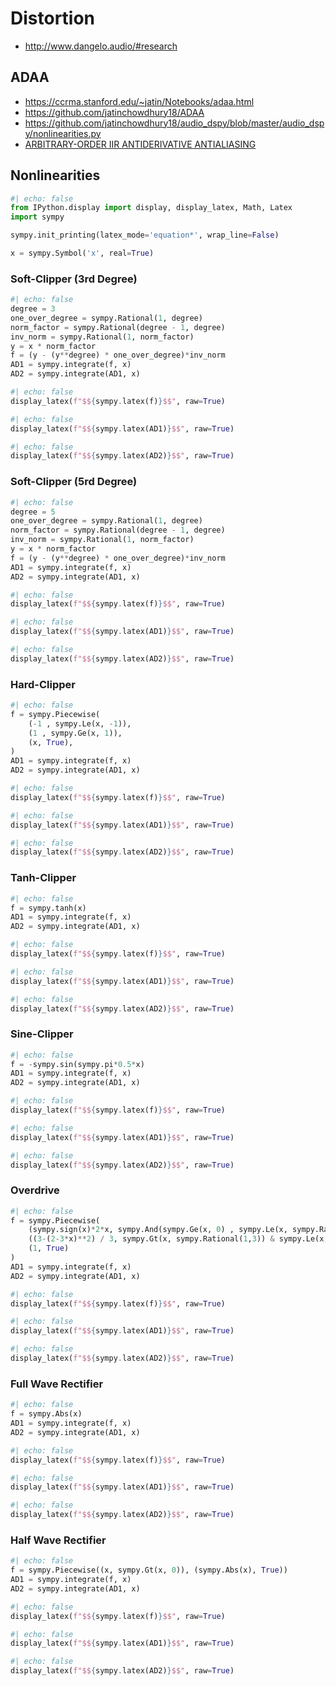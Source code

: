 # Distortion

- <http://www.dangelo.audio/#research>

## ADAA

- <https://ccrma.stanford.edu/~jatin/Notebooks/adaa.html>
- <https://github.com/jatinchowdhury18/ADAA>
- <https://github.com/jatinchowdhury18/audio_dspy/blob/master/audio_dspy/nonlinearities.py>
- [ARBITRARY-ORDER IIR ANTIDERIVATIVE ANTIALIASING](https://www.dafx.de/paper-archive/2021/proceedings/papers/DAFx20in21_paper_27.pdf)

## Nonlinearities

```python
#| echo: false
from IPython.display import display, display_latex, Math, Latex
import sympy

sympy.init_printing(latex_mode='equation*', wrap_line=False)

x = sympy.Symbol('x', real=True)
```


### Soft-Clipper (3rd Degree)

```python
#| echo: false
degree = 3
one_over_degree = sympy.Rational(1, degree)
norm_factor = sympy.Rational(degree - 1, degree)
inv_norm = sympy.Rational(1, norm_factor)
y = x * norm_factor
f = (y - (y**degree) * one_over_degree)*inv_norm
AD1 = sympy.integrate(f, x)
AD2 = sympy.integrate(AD1, x)
```

```python
#| echo: false
display_latex(f"$${sympy.latex(f)}$$", raw=True)
```

```python
#| echo: false
display_latex(f"$${sympy.latex(AD1)}$$", raw=True)
```

```python
#| echo: false
display_latex(f"$${sympy.latex(AD2)}$$", raw=True)
```



### Soft-Clipper (5rd Degree)

```python
#| echo: false
degree = 5
one_over_degree = sympy.Rational(1, degree)
norm_factor = sympy.Rational(degree - 1, degree)
inv_norm = sympy.Rational(1, norm_factor)
y = x * norm_factor
f = (y - (y**degree) * one_over_degree)*inv_norm
AD1 = sympy.integrate(f, x)
AD2 = sympy.integrate(AD1, x)
```

```python
#| echo: false
display_latex(f"$${sympy.latex(f)}$$", raw=True)
```

```python
#| echo: false
display_latex(f"$${sympy.latex(AD1)}$$", raw=True)
```

```python
#| echo: false
display_latex(f"$${sympy.latex(AD2)}$$", raw=True)
```


### Hard-Clipper

```python
#| echo: false
f = sympy.Piecewise(
    (-1 , sympy.Le(x, -1)),
    (1 , sympy.Ge(x, 1)),
    (x, True),
)
AD1 = sympy.integrate(f, x)
AD2 = sympy.integrate(AD1, x)
```

```python
#| echo: false
display_latex(f"$${sympy.latex(f)}$$", raw=True)
```

```python
#| echo: false
display_latex(f"$${sympy.latex(AD1)}$$", raw=True)
```

```python
#| echo: false
display_latex(f"$${sympy.latex(AD2)}$$", raw=True)
```


### Tanh-Clipper

```python
#| echo: false
f = sympy.tanh(x)
AD1 = sympy.integrate(f, x)
AD2 = sympy.integrate(AD1, x)
```

```python
#| echo: false
display_latex(f"$${sympy.latex(f)}$$", raw=True)
```

```python
#| echo: false
display_latex(f"$${sympy.latex(AD1)}$$", raw=True)
```

```python
#| echo: false
display_latex(f"$${sympy.latex(AD2)}$$", raw=True)
```



### Sine-Clipper

```python
#| echo: false
f = -sympy.sin(sympy.pi*0.5*x)
AD1 = sympy.integrate(f, x)
AD2 = sympy.integrate(AD1, x)
```

```python
#| echo: false
display_latex(f"$${sympy.latex(f)}$$", raw=True)
```

```python
#| echo: false
display_latex(f"$${sympy.latex(AD1)}$$", raw=True)
```

```python
#| echo: false
display_latex(f"$${sympy.latex(AD2)}$$", raw=True)
```

### Overdrive


```python
#| echo: false
f = sympy.Piecewise(
    (sympy.sign(x)*2*x, sympy.And(sympy.Ge(x, 0) , sympy.Le(x, sympy.Rational(1,3)))),
    ((3-(2-3*x)**2) / 3, sympy.Gt(x, sympy.Rational(1,3)) & sympy.Le(x, sympy.Rational(2,3))),
    (1, True)
)
AD1 = sympy.integrate(f, x)
AD2 = sympy.integrate(AD1, x)
```

```python
#| echo: false
display_latex(f"$${sympy.latex(f)}$$", raw=True)
```

```python
#| echo: false
display_latex(f"$${sympy.latex(AD1)}$$", raw=True)
```

```python
#| echo: false
display_latex(f"$${sympy.latex(AD2)}$$", raw=True)
```

### Full Wave Rectifier


```python
#| echo: false
f = sympy.Abs(x)
AD1 = sympy.integrate(f, x)
AD2 = sympy.integrate(AD1, x)
```

```python
#| echo: false
display_latex(f"$${sympy.latex(f)}$$", raw=True)
```

```python
#| echo: false
display_latex(f"$${sympy.latex(AD1)}$$", raw=True)
```

```python
#| echo: false
display_latex(f"$${sympy.latex(AD2)}$$", raw=True)
```

### Half Wave Rectifier


```python
#| echo: false
f = sympy.Piecewise((x, sympy.Gt(x, 0)), (sympy.Abs(x), True))
AD1 = sympy.integrate(f, x)
AD2 = sympy.integrate(AD1, x)
```

```python
#| echo: false
display_latex(f"$${sympy.latex(f)}$$", raw=True)
```

```python
#| echo: false
display_latex(f"$${sympy.latex(AD1)}$$", raw=True)
```

```python
#| echo: false
display_latex(f"$${sympy.latex(AD2)}$$", raw=True)
```
